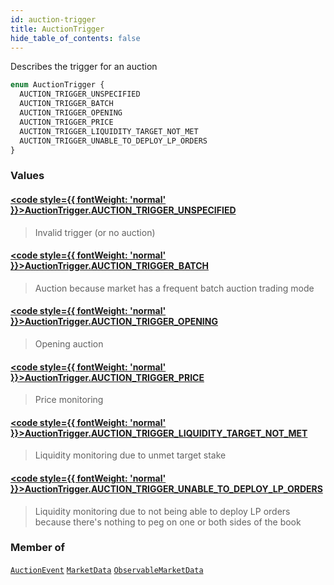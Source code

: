 ```yaml
---
id: auction-trigger
title: AuctionTrigger
hide_table_of_contents: false
---
```








Describes the trigger for an auction

```graphql
enum AuctionTrigger {
  AUCTION_TRIGGER_UNSPECIFIED
  AUCTION_TRIGGER_BATCH
  AUCTION_TRIGGER_OPENING
  AUCTION_TRIGGER_PRICE
  AUCTION_TRIGGER_LIQUIDITY_TARGET_NOT_MET
  AUCTION_TRIGGER_UNABLE_TO_DEPLOY_LP_ORDERS
}
```


### Values

#### [<code style={{ fontWeight: 'normal' }}>AuctionTrigger.<b>AUCTION_TRIGGER_UNSPECIFIED</b></code>](#) 
> Invalid trigger (or no auction)
> 

#### [<code style={{ fontWeight: 'normal' }}>AuctionTrigger.<b>AUCTION_TRIGGER_BATCH</b></code>](#) 
> Auction because market has a frequent batch auction trading mode
> 

#### [<code style={{ fontWeight: 'normal' }}>AuctionTrigger.<b>AUCTION_TRIGGER_OPENING</b></code>](#) 
> Opening auction
> 

#### [<code style={{ fontWeight: 'normal' }}>AuctionTrigger.<b>AUCTION_TRIGGER_PRICE</b></code>](#) 
> Price monitoring
> 

#### [<code style={{ fontWeight: 'normal' }}>AuctionTrigger.<b>AUCTION_TRIGGER_LIQUIDITY_TARGET_NOT_MET</b></code>](#) 
> Liquidity monitoring due to unmet target stake
> 

#### [<code style={{ fontWeight: 'normal' }}>AuctionTrigger.<b>AUCTION_TRIGGER_UNABLE_TO_DEPLOY_LP_ORDERS</b></code>](#) 
> Liquidity monitoring due to not being able to deploy LP orders because there's nothing to peg on one or both sides of the book
> 



### Member of

[`AuctionEvent`](/mainnet/api/graphql/objects/auction-event)  <Badge class="secondary" text="object"/><Bullet />[`MarketData`](/mainnet/api/graphql/objects/market-data)  <Badge class="secondary" text="object"/><Bullet />[`ObservableMarketData`](/mainnet/api/graphql/objects/observable-market-data)  <Badge class="secondary" text="object"/>



